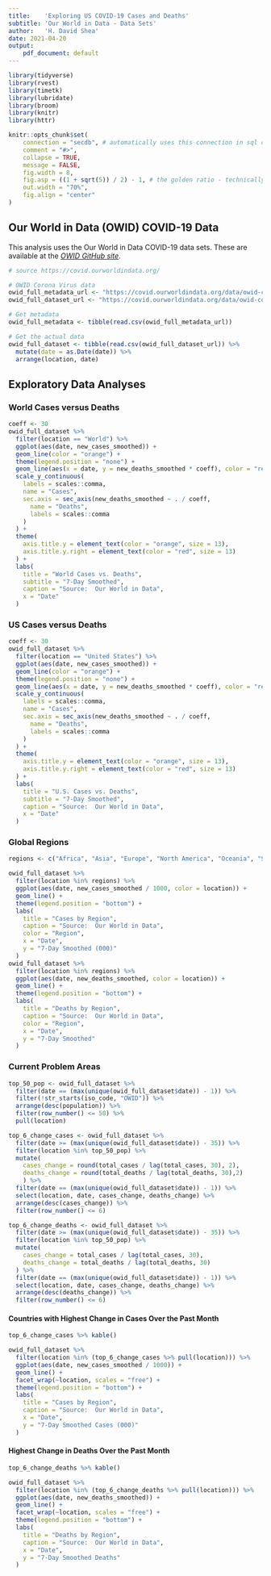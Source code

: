 ```yaml
---
title:    'Exploring US COVID-19 Cases and Deaths'
subtitle: 'Our World in Data - Data Sets'
author:   'H. David Shea'
date: 2021-04-20
output:
    pdf_document: default
---
```


```r
library(tidyverse)
library(rvest)
library(timetk)
library(lubridate)
library(broom)
library(knitr)
library(httr)

knitr::opts_chunk$set(
    connection = "secdb", # automatically uses this connection in sql chunks 
    comment = "#>", 
    collapse = TRUE, 
    message = FALSE,
    fig.width = 8,
    fig.asp = ((1 + sqrt(5)) / 2) - 1, # the golden ratio - technically, the b proportion of a+b when a is 1
    out.width = "70%",
    fig.align = "center"
)
```

## Our World in Data (OWID) COVID-19 Data

This analysis uses the Our World in Data COVID-19 data sets.  These are available at the [_OWID GitHub site_](https://covid.ourworldindata.org/).

```r
# source https://covid.ourworldindata.org/

# OWID Corona Virus data
owid_full_metadata_url <- "https://covid.ourworldindata.org/data/owid-covid-codebook.csv"
owid_full_dataset_url <- "https://covid.ourworldindata.org/data/owid-covid-data.csv"

# Get metadata
owid_full_metadata <- tibble(read.csv(owid_full_metadata_url))

# Get the actual data
owid_full_dataset <- tibble(read.csv(owid_full_dataset_url)) %>%
  mutate(date = as.Date(date)) %>%
  arrange(location, date)
```

## Exploratory Data Analyses

### World Cases versus Deaths

```r
coeff <- 30
owid_full_dataset %>%
  filter(location == "World") %>% 
  ggplot(aes(date, new_cases_smoothed)) +
  geom_line(color = "orange") +
  theme(legend.position = "none") +
  geom_line(aes(x = date, y = new_deaths_smoothed * coeff), color = "red") +
  scale_y_continuous(
    labels = scales::comma,
    name = "Cases",
    sec.axis = sec_axis(new_deaths_smoothed ~ . / coeff,
      name = "Deaths",
      labels = scales::comma
    )
  ) +
  theme(
    axis.title.y = element_text(color = "orange", size = 13),
    axis.title.y.right = element_text(color = "red", size = 13)
  ) +
  labs(
    title = "World Cases vs. Deaths",
    subtitle = "7-Day Smoothed",
    caption = "Source:  Our World in Data",
    x = "Date"
  )
```

### US Cases versus Deaths

```r
coeff <- 30
owid_full_dataset %>%
  filter(location == "United States") %>% 
  ggplot(aes(date, new_cases_smoothed)) +
  geom_line(color = "orange") +
  theme(legend.position = "none") +
  geom_line(aes(x = date, y = new_deaths_smoothed * coeff), color = "red") +
  scale_y_continuous(
    labels = scales::comma,
    name = "Cases",
    sec.axis = sec_axis(new_deaths_smoothed ~ . / coeff,
      name = "Deaths",
      labels = scales::comma
    )
  ) +
  theme(
    axis.title.y = element_text(color = "orange", size = 13),
    axis.title.y.right = element_text(color = "red", size = 13)
  ) +
  labs(
    title = "U.S. Cases vs. Deaths",
    subtitle = "7-Day Smoothed",
    caption = "Source:  Our World in Data",
    x = "Date"
  )
```

### Global Regions

```r
regions <- c("Africa", "Asia", "Europe", "North America", "Oceania", "South America")

owid_full_dataset %>%
  filter(location %in% regions) %>% 
  ggplot(aes(date, new_cases_smoothed / 1000, color = location)) +
  geom_line() +
  theme(legend.position = "bottom") +
  labs(
    title = "Cases by Region",
    caption = "Source:  Our World in Data",
    color = "Region",
    x = "Date",
    y = "7-Day Smoothed (000)"
  )
owid_full_dataset %>%
  filter(location %in% regions) %>% 
  ggplot(aes(date, new_deaths_smoothed, color = location)) +
  geom_line() +
  theme(legend.position = "bottom") +
  labs(
    title = "Deaths by Region",
    caption = "Source:  Our World in Data",
    color = "Region",
    x = "Date",
    y = "7-Day Smoothed"
  )
```

### Current Problem Areas
```r
top_50_pop <- owid_full_dataset %>%
  filter(date == (max(unique(owid_full_dataset$date)) - 1)) %>%
  filter(!str_starts(iso_code, "OWID")) %>%
  arrange(desc(population)) %>%
  filter(row_number() <= 50) %>%
  pull(location)

top_6_change_cases <- owid_full_dataset %>%
  filter(date >= (max(unique(owid_full_dataset$date)) - 35)) %>%
  filter(location %in% top_50_pop) %>%
  mutate(
    cases_change = round(total_cases / lag(total_cases, 30), 2),
    deaths_change = round(total_deaths / lag(total_deaths, 30),2)
    ) %>%
  filter(date == (max(unique(owid_full_dataset$date)) - 1)) %>%
  select(location, date, cases_change, deaths_change) %>%
  arrange(desc(cases_change)) %>%
  filter(row_number() <= 6)

top_6_change_deaths <- owid_full_dataset %>%
  filter(date >= (max(unique(owid_full_dataset$date)) - 35)) %>%
  filter(location %in% top_50_pop) %>%
  mutate(
    cases_change = total_cases / lag(total_cases, 30),
    deaths_change = total_deaths / lag(total_deaths, 30)
  ) %>%
  filter(date == (max(unique(owid_full_dataset$date)) - 1)) %>%
  select(location, date, cases_change, deaths_change) %>%
  arrange(desc(deaths_change)) %>%
  filter(row_number() <= 6)
```

#### Countries with Highest Change in Cases Over the Past Month

```r
top_6_change_cases %>% kable()

owid_full_dataset %>%
  filter(location %in% (top_6_change_cases %>% pull(location))) %>%
  ggplot(aes(date, new_cases_smoothed / 1000)) +
  geom_line() +
  facet_wrap(~location, scales = "free") +
  theme(legend.position = "bottom") +
  labs(
    title = "Cases by Region",
    caption = "Source:  Our World in Data",
    x = "Date",
    y = "7-Day Smoothed Cases (000)"
  )
```

#### Highest Change in Deaths Over the Past Month

```r
top_6_change_deaths %>% kable()

owid_full_dataset %>%
  filter(location %in% (top_6_change_deaths %>% pull(location))) %>%
  ggplot(aes(date, new_deaths_smoothed)) +
  geom_line() +
  facet_wrap(~location, scales = "free") +
  theme(legend.position = "bottom") +
  labs(
    title = "Deaths by Region",
    caption = "Source:  Our World in Data",
    x = "Date",
    y = "7-Day Smoothed Deaths"
  )
```
